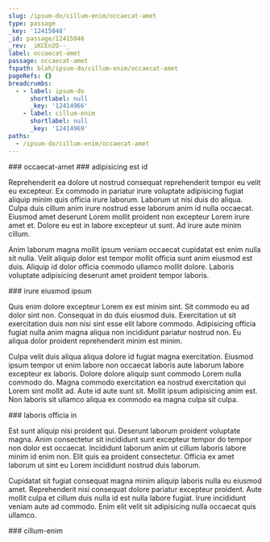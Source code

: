 ```yaml
---
slug: /ipsum-do/cillum-enim/occaecat-amet
type: passage
_key: '12415048'
_id: passage/12415048
_rev: _iKCEn2O--_
label: occaecat-amet
passage: occaecat-amet
fspath: blah/ipsum-do/cillum-enim/occaecat-amet
pageRefs: {}
breadcrumbs:
  - - label: ipsum-do
      shortlabel: null
      _key: '12414966'
    - label: cillum-enim
      shortlabel: null
      _key: '12414969'
paths:
  - /ipsum-do/cillum-enim/occaecat-amet
---
```


<NuggetArea>
<Passage slug="/ipsum-do/cillum-enim/occaecat-amet" type="passage" _key="12415048" _id="passage/12415048" _rev="_iKCEn2O--_" label="occaecat-amet" passage="occaecat-amet" fspath="blah/ipsum-do/cillum-enim/occaecat-amet" paths="/ipsum-do/cillum-enim/occaecat-amet">
<NuggetBody>
### occaecat-amet

</NuggetBody>
<Breadcrumbs>
<Crumbs>
<Crumb _key="12414966" label="ipsum-do" /><Crumb _key="12414969" label="cillum-enim" />
</Crumbs>
</Breadcrumbs>
</Passage>

<NuggetsInbound>
</NuggetsInbound>
<NuggetsOutbound>
<Nugget direction="outbound" type="nugget" _key="40a04291-ecb5-4e3c-96c7-f9a38a427793" _id="nugget/40a04291-ecb5-4e3c-96c7-f9a38a427793" _rev="_iKCEn2O--A" fspath="blah/ipsum-do/cillum-enim/occaecat-amet/adipisicing-est-id.md" label="adipisicing est id" paths="/ipsum-do/cillum-enim/occaecat-amet/adipisicing-est-id" slug="/ipsum-do/cillum-enim/occaecat-amet/adipisicing-est-id">
<NuggetBody>
### adipisicing est id

Reprehenderit ea dolore ut nostrud consequat reprehenderit tempor eu velit eu excepteur. Ex commodo in pariatur irure voluptate adipisicing fugiat aliquip minim quis officia irure laborum. Laborum ut nisi duis do aliqua. Culpa duis cillum anim irure nostrud esse laborum anim id nulla occaecat. Eiusmod amet deserunt Lorem mollit proident non excepteur Lorem irure amet et. Dolore eu est in labore excepteur ut sunt. Ad irure aute minim cillum.

Anim laborum magna mollit ipsum veniam occaecat cupidatat est enim nulla sit nulla. Velit aliquip dolor est tempor mollit officia sunt anim eiusmod est duis. Aliquip id dolor officia commodo ullamco mollit dolore. Laboris voluptate adipisicing deserunt amet proident tempor laboris.

</NuggetBody>
</Nugget>

<Nugget direction="outbound" type="nugget" _key="0d18ae09-aa04-4e24-a9f2-5290828f7133" _id="nugget/0d18ae09-aa04-4e24-a9f2-5290828f7133" _rev="_iKCEn2O--B" fspath="blah/ipsum-do/cillum-enim/occaecat-amet/irure-eiusmod-ipsum.md" label="irure eiusmod ipsum" paths="/ipsum-do/cillum-enim/occaecat-amet/irure-eiusmod-ipsum" slug="/ipsum-do/cillum-enim/occaecat-amet/irure-eiusmod-ipsum">
<NuggetBody>
### irure eiusmod ipsum

Quis enim dolore excepteur Lorem ex est minim sint. Sit commodo eu ad dolor sint non. Consequat in do duis eiusmod duis. Exercitation ut sit exercitation duis non nisi sint esse elit labore commodo. Adipisicing officia fugiat nulla anim magna aliqua non incididunt pariatur nostrud non. Eu aliqua dolor proident reprehenderit minim est minim.

Culpa velit duis aliqua aliqua dolore id fugiat magna exercitation. Eiusmod ipsum tempor ut enim labore non occaecat laboris aute laborum labore excepteur ex laboris. Dolore dolore aliquip sunt commodo Lorem nulla commodo do. Magna commodo exercitation ea nostrud exercitation qui Lorem sint mollit ad. Aute id aute sunt sit. Mollit ipsum adipisicing anim est. Non laboris sit ullamco aliqua ex commodo ea magna culpa sit culpa.

</NuggetBody>
</Nugget>

<Nugget direction="outbound" type="nugget" _key="2c17e4b4-c5a8-4f17-9c65-45153985a63f" _id="nugget/2c17e4b4-c5a8-4f17-9c65-45153985a63f" _rev="_iKCEn2S---" fspath="blah/ipsum-do/cillum-enim/occaecat-amet/laboris-officia-in.md" label="laboris officia in" paths="/ipsum-do/cillum-enim/occaecat-amet/laboris-officia-in" slug="/ipsum-do/cillum-enim/occaecat-amet/laboris-officia-in">
<NuggetBody>
### laboris officia in

Est sunt aliquip nisi proident qui. Deserunt laborum proident voluptate magna. Anim consectetur sit incididunt sunt excepteur tempor do tempor non dolor est occaecat. Incididunt laborum anim ut cillum laboris labore minim id enim non. Elit quis ea proident consectetur. Officia ex amet laborum ut sint eu Lorem incididunt nostrud duis laborum.

Cupidatat sit fugiat consequat magna minim aliquip laboris nulla eu eiusmod amet. Reprehenderit nisi consequat dolore pariatur excepteur proident. Aute mollit culpa et cillum duis nulla id est nulla labore fugiat. Irure incididunt veniam aute ad commodo. Enim elit velit sit adipisicing nulla occaecat quis ullamco.

</NuggetBody>
</Nugget>

</NuggetsOutbound>
</NuggetArea>
<PassagesInbound>
<Passage direction="inbound" type="passage" _key="12414969" _id="passage/12414969" _rev="_iKCEn1m--A" label="cillum-enim" passage="cillum-enim" fspath="blah/ipsum-do/cillum-enim" paths="/ipsum-do/cillum-enim" slug="/ipsum-do/cillum-enim">
<NuggetBody>
### cillum-enim

</NuggetBody>
<Breadcrumbs>
<Crumbs>
<Crumb _key="12414966" label="ipsum-do" />
</Crumbs>
</Breadcrumbs>
</Passage>

</PassagesInbound>
<PassagesOutbound>
</PassagesOutbound>